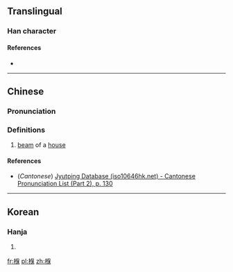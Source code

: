 ==Translingual==

===Han character===
{{Han char|rn=75|rad=木|as=09|sn=13|four=|canj=DORD|ids=⿰木保}}

====References====
* {{Han ref|kx=0538.010|dkj=15083|dj=0925.150|hdz=21251.110|uh=693A|ud=26938}}

----

==Chinese==
{{zh-forms}}

===Pronunciation===
{{zh-pron
|m=xí
|c=hat6
|mc=y
|oc=y
|ma=
|cat=n
}}

===Definitions===
# [[beam]] of a [[house]]

====References====
*(''Cantonese'') [http://www.iso10646hk.net/jp/document/download.jsp Jyutping Database (iso10646hk.net) - Cantonese Pronunciation List (Part 2), p. 130]

----

==Korean==

===Hanja===
{{ko-hanja|hangeul=보|eumhun=|rv=bo|mr=po|y=po}}

# {{defn|lang=ko|sort=木09}}

[[fr:椺]]
[[pl:椺]]
[[zh:椺]]
